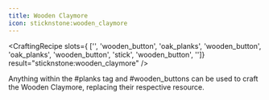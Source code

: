 ```yaml
---
title: Wooden Claymore
icon: sticknstone:wooden_claymore
---
```


<CraftingRecipe
slots={
        ['', 'wooden_button', 'oak_planks',
        'wooden_button', 'oak_planks', 'wooden_button',
        'stick', 'wooden_button', '']}
result="sticknstone:wooden_claymore"
/>

Anything within the #planks tag and #wooden_buttons can be used to craft the Wooden Claymore, replacing their respective resource.